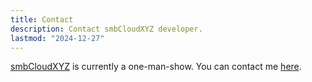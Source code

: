 ```yaml
---
title: Contact
description: Contact smbCloudXYZ developer.
lastmod: "2024-12-27"
---
```


[smbCloudXYZ](https://smbcloud.xyz) is currently a one-man-show. You can contact me [here](mailto:hej@setoelkahfi.se?subject=[smbCloudXYZ]%20Hej%20Seto).